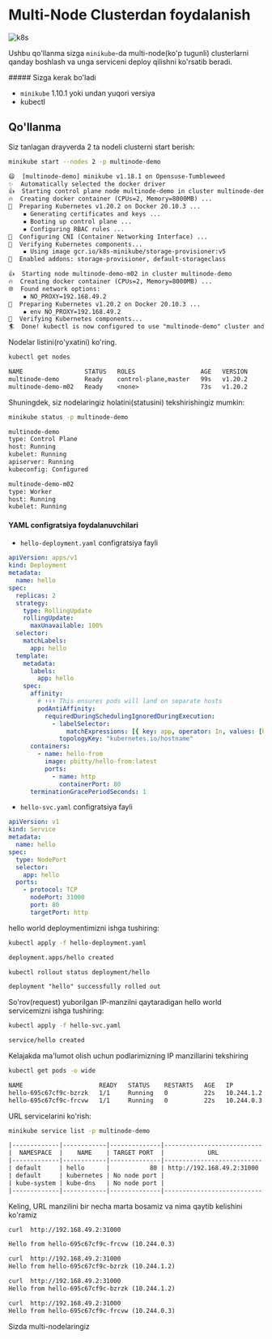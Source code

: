 
# Multi-Node Clusterdan foydalanish

![k8s](/images/tutorials/k8s/multi-node/1.jpg)


Ushbu qo'llanma sizga `minikube`-da multi-node(ko'p tugunli) clusterlarni qanday boshlash va unga serviceni deploy qilishni ko'rsatib beradi.

<Callout type="info" emoji="">
##### Sizga kerak bo'ladi

* `minikube` 1.10.1 yoki undan yuqori versiya
* kubectl
</Callout>

## Qo'llanma
Siz tanlagan drayverda 2 ta nodeli clusterni start berish:
```bash
minikube start --nodes 2 -p multinode-demo
```
```txt  filename="natija"
😄  [multinode-demo] minikube v1.18.1 on Opensuse-Tumbleweed
✨  Automatically selected the docker driver
👍  Starting control plane node multinode-demo in cluster multinode-demo
🔥  Creating docker container (CPUs=2, Memory=8000MB) ...
🐳  Preparing Kubernetes v1.20.2 on Docker 20.10.3 ...
    ▪ Generating certificates and keys ...
    ▪ Booting up control plane ...
    ▪ Configuring RBAC rules ...
🔗  Configuring CNI (Container Networking Interface) ...
🔎  Verifying Kubernetes components...
    ▪ Using image gcr.io/k8s-minikube/storage-provisioner:v5
🌟  Enabled addons: storage-provisioner, default-storageclass

👍  Starting node multinode-demo-m02 in cluster multinode-demo
🔥  Creating docker container (CPUs=2, Memory=8000MB) ...
🌐  Found network options:
    ▪ NO_PROXY=192.168.49.2
🐳  Preparing Kubernetes v1.20.2 on Docker 20.10.3 ...
    ▪ env NO_PROXY=192.168.49.2
🔎  Verifying Kubernetes components...
🏄  Done! kubectl is now configured to use "multinode-demo" cluster and "default" namespace by default
```
Nodelar listini(ro'yxatini) ko'ring.
```bash
kubectl get nodes
```

```txt  filename="natija"
NAME                 STATUS   ROLES                  AGE   VERSION
multinode-demo       Ready    control-plane,master   99s   v1.20.2
multinode-demo-m02   Ready    <none>                 73s   v1.20.2
```

Shuningdek, siz nodelaringiz holatini(statusini) tekshirishingiz mumkin:
```bash
minikube status -p multinode-demo
```
```txt  filename="natija"
multinode-demo
type: Control Plane
host: Running
kubelet: Running
apiserver: Running
kubeconfig: Configured

multinode-demo-m02
type: Worker
host: Running
kubelet: Running
```

#### YAML configratsiya foydalanuvchilari
* `hello-deployment.yaml` configratsiya fayli 
```yaml filename="hello-deployment.yaml"
apiVersion: apps/v1
kind: Deployment
metadata:
  name: hello
spec:
  replicas: 2
  strategy:
    type: RollingUpdate
    rollingUpdate:
      maxUnavailable: 100%
  selector:
    matchLabels:
      app: hello
  template:
    metadata:
      labels:
        app: hello
    spec:
      affinity:
        # ⬇⬇⬇ This ensures pods will land on separate hosts
        podAntiAffinity:
          requiredDuringSchedulingIgnoredDuringExecution:
            - labelSelector:
                matchExpressions: [{ key: app, operator: In, values: [hello] }]
              topologyKey: "kubernetes.io/hostname"
      containers:
        - name: hello-from
          image: pbitty/hello-from:latest
          ports:
            - name: http
              containerPort: 80
      terminationGracePeriodSeconds: 1
```
* `hello-svc.yaml` configratsiya fayli 
```yaml filename="hello-svc.yaml"
apiVersion: v1
kind: Service
metadata:
  name: hello
spec:
  type: NodePort
  selector:
    app: hello
  ports:
    - protocol: TCP
      nodePort: 31000
      port: 80
      targetPort: http
```

hello world deploymentimizni ishga tushiring:

```bash
kubectl apply -f hello-deployment.yaml
```
```txt filename="natija"
deployment.apps/hello created
```
```bash
kubectl rollout status deployment/hello
```
```txt  filename="natija"
deployment "hello" successfully rolled out
```
So'rov(request) yuborilgan IP-manzilni qaytaradigan hello world servicemizni ishga tushiring:

```bash
kubectl apply -f hello-svc.yaml
```

```txt  filename="natija"
service/hello created
```

Kelajakda ma'lumot olish uchun podlarimizning IP manzillarini tekshiring

```bash
kubectl get pods -o wide
```
```txt  filename="natija"
NAME                     READY   STATUS    RESTARTS   AGE   IP           NODE                 NOMINATED NODE   READINESS GATES
hello-695c67cf9c-bzrzk   1/1     Running   0          22s   10.244.1.2   multinode-demo-m02   <none>           <none>
hello-695c67cf9c-frcvw   1/1     Running   0          22s   10.244.0.3   multinode-demo       <none>           <none>
```

URL servicelarini ko'rish:

```bash
minikube service list -p multinode-demo
```
```txt  filename="natija"
|-------------|------------|--------------|---------------------------|
|  NAMESPACE  |    NAME    | TARGET PORT  |            URL            |
|-------------|------------|--------------|---------------------------|
| default     | hello      |           80 | http://192.168.49.2:31000 |
| default     | kubernetes | No node port |                           |
| kube-system | kube-dns   | No node port |                           |
|-------------|------------|--------------|---------------------------|
```

Keling, URL manzilini bir necha marta bosamiz va nima qaytib kelishini ko'ramiz

```bash
curl  http://192.168.49.2:31000
```
```txt  filename="natija"
Hello from hello-695c67cf9c-frcvw (10.244.0.3)

curl  http://192.168.49.2:31000
Hello from hello-695c67cf9c-bzrzk (10.244.1.2)

curl  http://192.168.49.2:31000
Hello from hello-695c67cf9c-bzrzk (10.244.1.2)

curl  http://192.168.49.2:31000
Hello from hello-695c67cf9c-frcvw (10.244.0.3)
```

Sizda multi-nodelaringiz
